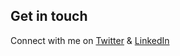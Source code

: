 ## Get in touch
Connect with me on [Twitter](https://twitter.com/cripto_wolff) & [LinkedIn](https://www.linkedin.com/in/tomas-wolfmann-35518a1a5/)
